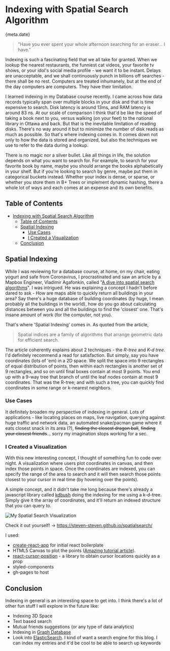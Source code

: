 



# Indexing with Spatial Search Algorithm

<Time>{meta.date}</Time>

> "Have you ever spent your whole afternoon searching for an eraser... I have."

Indexing is such a fascinating field that we all take for granted. When we lookup the nearest restaurants, the funniest cat videos, your favorite tv shows, or your idol's social media profile - we want it to be instant. Delays are unacceptable, and we shall continuously punch in billions off searches - there shall be no rest. Computers are treated inhumanely, but at the end of the day computers are computers. They have their limitation.

I learned indexing in my Database course recently. I came across how data records typically span over multiple blocks in your disk and that is time expensive to search. Disk latency is around 13ms, and RAM latency is around 83 ns. At our scale of comparison I think that'd be like the speed of taking a book next to you, versus walking (on your feet) to the national library in Ottawa and back. But that is the inevitable limitation of reading disks. There's no way around it but to minimize the number of disk reads as much as possible. So that's where indexing comes in. It comes down not only to how the data is stored and organized, but also the techniques we use to refer to the data during a lookup.

<largeImg src="/static/blogAssets/indexing-with-spatial-search-algorithm/comic1.jpg" alt="Comic by commitstrip"/>

There is no magic nor a silver bullet. Like all things in life, the solution depends on what you want to search for. For example, to search for your favorite book by name, maybe you should arrange the books alphabetically in your shelf. But if you're looking to search by genre, maybe put them in categorical buckets instead. Whether your index is dense, or sparse, or whether you store them in B+ Trees or implement dynamic hashing, there a whole lot of ways and each comes at an expense and its own benefits.

## Table of Contents

- [Indexing with Spatial Search Algorithm](#indexing-with-spatial-search-algorithm)
  * [Table of Contents](#table-of-contents)
  * [Spatial Indexing](#spatial-indexing)
    + [Use Cases](#use-cases)
    + [I Created a Visualization](#i-created-a-visualization)
  * [Conclusion](#conclusion)

## Spatial Indexing

While I was reviewing for a database course, at home, on my chair, eating yogurt and safe from Coronavirus, I procrastinated and saw an article by a Mapbox Engineer, Vladimir Agafonkin, called "[A dive into spatial search algorithms](https://blog.mapbox.com/a-dive-into-spatial-search-algorithms-ebd0c5e39d2a)". I was intrigued. He was explaining a concept I hadn't before dared to ask - How are maps able to quickly return all buildings in your area? Say there's a huge database of building coordinates (by huge, I mean probably all the buildings in the world), how do you go about calculating distances between you and all the buildings to find the 'closest' one. That's insane amount of work (for the computer, not you).

That's where 'Spatial Indexing' comes in. As quoted from the article, 

>  Spatial indices are a family of algorithms that arrange geometric data for efficient search.

The article coherently explains about 2 techniques - the *R-tree* and *K-d tree*. I'd definitely recommend a read for satisfaction. But simply, say you have coordinates (lots of 'em) in a 2D space. We split the space into 9 rectangles of equal distribution of points, then within each rectangles is another set of 9 rectangles, and so on until final boxes contain at most 9 points. You end up with a 9-way tree that branch of until the leaf nodes contain at most 9 coordinates. That was the R-tree; and with such a tree, you can quickly find coordinates in some range or k-nearest neighbors. 

### Use Cases

It definitely broaden my perspective of indexing in general. Lots of applications - like locating places on maps, live navigation, querying against huge traffic and network data, an automated snake/pacman game where it eats closest snack in its area (?), ~~finding the closest dragon ball~~, ~~finding your closest friends~~... sorry my imagination stops working for a sec. 

### I Created a Visualization

With this new interesting concept, I thought of something fun to code over night. A visualization where users plot coordinates in canvas, and then index those points in space. Once the coordinates are indexed, you can specify the range of the area to search and it will then search those points closest to your cursor in real time (by hovering over the points). 

A simple concept, and it didn't take me long because there's already a javascript library called [kdbush](https://github.com/mourner/kdbush) doing the indexing for me using a k-d-tree. Simply give it the array of coordinates, and it'll return an indexed structure that you can query to.

![My Spatial Search Visualization](/static/blogAssets/indexing-with-spatial-search-algorithm/spatialsearchvis.png)

Check it out yourself! -> https://steven-steven.github.io/spatialsearch/

I used:

- [create-react-app]( https://github.com/facebook/create-react-app ) for initial react boilerplate
- HTML5 Canvas to plot the points ([Amazing tutorial article]( https://itnext.io/using-react-hooks-with-canvas-f188d6e416c0 )). 
- [react-cursor-position]( https://www.npmjs.com/package/react-cursor-position ) - a library to obtain cursor locations quickly as a prop
- styled-components
- gh-pages to host

## Conclusion

Indexing in general is an interesting space to get into. I think there's a lot of other fun stuff I will explore in the future like:

- Indexing 3D Space
- Text based search
- Mutual friends suggestions (or any type of data analytics)
- Indexing in [Graph Database]( https://en.wikipedia.org/wiki/Graph_database )
- Look into [ElasticSearch]( https://www.elastic.co/ ). I kind of want a search engine for this blog. I can index my entries and it'd be cool to be able to search up keywords